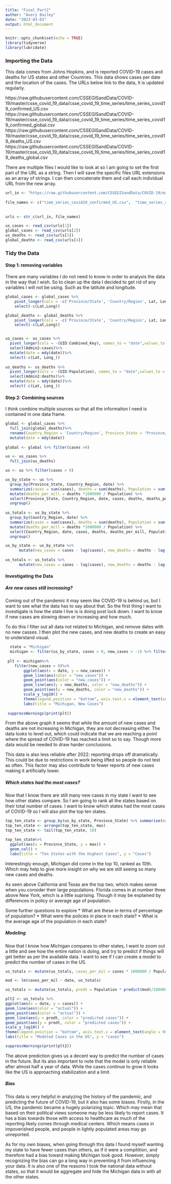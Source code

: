 ```yaml
---
title: "Final_Part2"
author: "Avery Bailey"
date: "2023-03-03"
output: html_document
---
```


```r
knitr::opts_chunk$set(echo = TRUE)
library(tidyverse)
library(lubridate)
```


### Importing the Data

This data comes from Johns Hopkins, and is reported COVID-19 cases and deaths for US states and other Countries. 
This data shows cases per date and the location of the cases. The URLs below link to the data, it is updated regularly.  

https://raw.githubusercontent.com/CSSEGISandData/COVID-19/master/csse_covid_19_data/csse_covid_19_time_series/time_series_covid19_confirmed_US.csv
https://raw.githubusercontent.com/CSSEGISandData/COVID-19/master/csse_covid_19_data/csse_covid_19_time_series/time_series_covid19_confirmed_global.csv
https://raw.githubusercontent.com/CSSEGISandData/COVID-19/master/csse_covid_19_data/csse_covid_19_time_series/time_series_covid19_deaths_US.csv
https://raw.githubusercontent.com/CSSEGISandData/COVID-19/master/csse_covid_19_data/csse_covid_19_time_series/time_series_covid19_deaths_global.csv

There are multiple files I would like to look at so I am going to set the first part of the URL as a string. Then I will save the specific files URL extensions as an array of strings. I can then concatenate them and call each individual URL from the new array. 
```r
url_in <- "https://raw.githubusercontent.com/CSSEGISandData/COVID-19/master/csse_covid_19_data/csse_covid_19_time_series/"
 
file_names <- c("time_series_covid19_confirmed_US.csv",  "time_series_covid19_confirmed_global.csv", "time_series_covid19_deaths_US.csv",  "time_series_covid19_deaths_global.csv")
 
 
urls <- str_c(url_in, file_names)

us_cases <- read_csv(urls[1])
global_cases <- read_csv(urls[2])
us_deaths <- read_csv(urls[3])
global_deaths <- read_csv(urls[4])

```

### Tidy the Data

#### Step 1: removing variables

There are many variables I do not need to know in order to analysis the data in the way that I wish. So to clean up the data I decided to get rid of any variables I will not be using. Such as the latitute and longitude. 

```r
global_cases <- global_cases %>%
    pivot_longer(cols = -c('Province/State', 'Country/Region', Lat, Long), names_to = "date", values_to = "cases") %>%
    select(-c(Lat,Long))

global_deaths <- global_deaths %>%
    pivot_longer(cols = -c('Province/State', 'Country/Region', Lat, Long), names_to = "date", values_to = "deaths") %>%
    select(-c(Lat,Long))


us_cases <- us_cases %>%
  pivot_longer(cols = -(UID:Combined_Key), names_to = "date",values_to = "cases")%>%
  select(Admin2:cases)%>%
  mutate(date = mdy(date))%>%
  select(-c(Lat, Long_))
  
us_deaths <- us_deaths %>%
  pivot_longer(cols = -(UID:Population), names_to = "date",values_to = "deaths")%>%
  select(Admin2:deaths)%>%
  mutate(date = mdy(date))%>%
  select(-c(Lat, Long_))

```

#### Step 2: Combining sources

I think combine multiple sources so that all the informaiton I need is contained in one data frame.

```r
global <- global_cases %>%
  full_join(global_deaths)%>%
  rename(Country_Region = 'Country/Region', Province_State = 'Province/State') %>%
  mutate(date = mdy(date))
  
global <- global %>% filter(cases >0)

us <- us_cases %>%
  full_join(us_deaths)

us <- us %>% filter(cases > 0)

us_by_state <- us %>% 
  group_by(Province_State, Country_Region, date) %>% 
  summarize(cases = sum(cases), deaths = sum(deaths), Population = sum(Population)) %>% 
  mutate(deaths_per_mill = deaths *1000000 / Population) %>%
  select(Province_State, Country_Region, date, cases, deaths, deaths_per_mill, Population) %>%
  ungroup()
  
us_totals <- us_by_state %>% 
  group_by(Country_Region, date) %>% 
  summarize(cases = sum(cases), deaths = sum(deaths), Population = sum(Population)) %>% 
  mutate(deaths_per_mill = deaths *1000000 / Population) %>%
  select(Country_Region, date, cases, deaths, deaths_per_mill, Population) %>%
  ungroup()

us_by_state <- us_by_state %>%
      mutate(new_cases = cases - lag(cases), new_deaths = deaths - lag(deaths))
      
us_totals <- us_totals %>% 
      mutate(new_cases = cases - lag(cases), new_deaths = deaths - lag(deaths))
```

#### Investigating the Data
##### Are new cases still increasing?

Coming out of the pandemic it may seem like COVID-19 is behind us, but I want to see what the data has to say about that. So the first thing I want to investigate is how the state I live is is doing post lock down. I want to know if new cases are slowing down or increasing and how much.

To do this I filter out all data not related to Michigan, and remove dates with no new casses. I then plot the new cases, and new deaths to create an easy to understand visual.  

```r
  state = "Michigan"
  michigan <- filter(us_by_state, cases > 0, new_cases > -1) %>% filter(Province_State == state)
  
 plt <- michigan%>%
    filter(new_cases > 0)%>%
        ggplot(aes(x = date, y = new_cases)) + 
        geom_line(aes(color = "new_cases")) +
        geom_point(aes(color = "new_cases")) +
        geom_line(aes(y = new_deaths, color = "new_deaths")) + 
        geom_point(aes(y = new_deaths, color = "new_deaths")) +
        scale_y_log10() +
        theme(legend.position = "bottom", axis.text.x = element_text(angle = 90))+
        labs(title = "Michigan, New Cases")
 
 suppressWarnings(print(plt))

```

From the above graph it seems that while the amount of new cases and deaths are not increasing in Michigan, they are not decreasing either. The data looks to level out, which could indicate that we are reaching a point where the spread of COVID-19 has reached a limit so to say. Though more data would be needed to draw harder conclusions. 

This data is also less reliable after 2022: reporting drops off dramatically. This could be due to restrictions in work being lifted so people do not test as often. This factor may also contribute to fewer reports of new cases making it artificially lower.


##### Which states had the most cases?

Now that I know there are still many new cases in my state I want to see how other states compare. So I am going to rank all the states based on their total number of cases. I want to know which states had the most cases of COVID-19 so I will also plot the top ten states. 

```r
top_ten_state <- group_by(us_by_state, Province_State) %>% summarise(max = max(cases))
top_ten_state <- arrange(top_ten_state, max)
top_ten_state <- tail(top_ten_state, 10)
```


```r

top_ten_state%>%
  ggplot(aes(x = Province_State, y = max)) +
  geom_col() +
  labs(title = "Ten States with the Highest Cases", y = "Cases")
```


Interestingly enough, Michigan did come in the top 10, ranked as 10th. Which may help to give more insight on why we are still seeing so many new cases and deaths. 

As seen above California and Texas are the top two, which makes sense when you consider their large populations. Florida comes in at number three above New York, which is a little suprising. Though it may be explained by differences in policy or average age of population. 

Some further questions to explore
* What are these in terms of percentage of population?
* What were the policies in place in each state?
* What is the average age of the population in each state?


##### Modeling

Now that I know how Michigan compares to other states, I want to zoom out a little and see how the entire nation is doing, and try to predict if things will get better as per the available data. 
I want to see if I can create a model to predict the number of cases in the US. 

```r
us_totals <- mutate(us_totals, cases_per_mil = cases * 1000000 / Population)

mod <- lm(cases_per_mil ~ date, us_totals)

us_totals <- mutate(us_totals, predt = Population * predict(mod)/1000000)

plt2 <- us_totals %>%
ggplot(aes(x = date, y = cases)) + 
geom_line(aes(color = "actual")) +
geom_point(aes(color = "actual")) +
geom_line(aes(y = predt, color = "predicted cases")) + 
geom_point(aes(y = predt, color = "predicted cases")) +
scale_y_log10() +
theme(legend.position = "bottom", axis.text.x = element_text(angle = 90))+
labs(title = "Modeled Cases in the US", y = "cases")

suppressWarnings(print(plt2))

```


The above prediction gives us a decent way to predict the number of cases in the future. But its also important to note that the model is only reliable after almost half a year of data. While the cases continue to grow it looks like the US is approaching stabilization and a limit.

##### Bias

This data is very helpful in analyzing the history of the pandemic, and predicting the future of COVID-19, but it also has some biases. Firstly, in the US, the pandemic became a hugely polarizing topic. Which may mean that based on their political views someone may be less likely to report cases. It has a bias towards those with access to healthcare as much of the reporting likely comes through medical centers. Which means cases in impoverished people, and people in lightly populated areas may go unreported. 

As for my own biases, when going through this data I found myself wanting my state to have fewer cases than others, as if it were a compitition, and therefore had a bias toward making Michigan look good. However, simply recognizing the bias can go a long way in preventing it from influencing your data. It is also one of the reasons I took the national data without states, so that it would be aggregate and hide the Michigan data in with all the other states. 